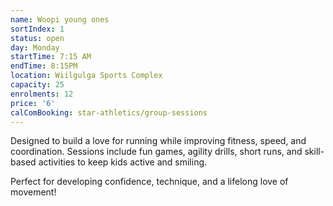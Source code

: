 ```yaml
---
name: Woopi young ones
sortIndex: 1
status: open
day: Monday
startTime: 7:15 AM
endTime: 8:15PM
location: Wiilgulga Sports Complex
capacity: 25
enrolments: 12
price: '6'
calComBooking: star-athletics/group-sessions
---
```

Designed to build a love for running while improving fitness, speed, and coordination. Sessions include fun games, agility drills, short runs, and skill-based activities to keep kids active and smiling.

Perfect for developing confidence, technique, and a lifelong love of movement!

